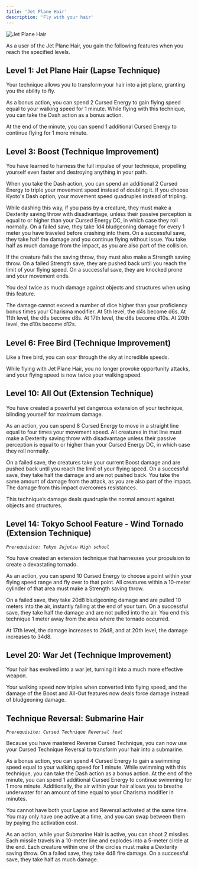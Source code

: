 ```yaml
---
title: 'Jet Plane Hair'
description: 'Fly with your hair'
---
```


<img
  src="/images/cursed-techniques/jet-plane-hair.png"
  alt="Jet Plane Hair"
/>

As a user of the Jet Plane Hair, you gain the following features when you reach the specified levels.

## Level 1: Jet Plane Hair (Lapse Technique)
Your technique allows you to transform your hair into a jet plane, granting you the ability to fly. 

As a bonus action, you can spend 2 Cursed Energy to gain flying speed equal to your walking speed for 1 minute. While flying with this technique, you can take the Dash action as a bonus action. 

At the end of the minute, you can spend 1 additional Cursed Energy to continue flying for 1 more minute.

## Level 3: Boost (Technique Improvement)
You have learned to harness the full impulse of your technique, propelling yourself even faster and destroying anything in your path. 

When you take the Dash action, you can spend an additional 2 Cursed Energy to triple your movement speed instead of doubling it. If you choose Kyoto's Dash option, your movement speed quadruples instead of tripling.

While dashing this way, if you pass by a creature, they must make a Dexterity saving throw with disadvantage, unless their passive perception is equal to or higher than your Cursed Energy DC, in which case they roll normally. On a failed save, they take 1d4 bludgeoning damage for every 1 meter you have traveled before crashing into them. On a successful save, they take half the damage and you continue flying without issue. You take half as much damage from the impact, as you are also part of the collision.

If the creature fails the saving throw, they must also make a Strength saving throw. On a failed Strength save, they are pushed back until you reach the limit of your flying speed. On a successful save, they are knocked prone and your movement ends.

You deal twice as much damage against objects and structures when using this feature.

The damage cannot exceed a number of dice higher than your proficiency bonus times your Charisma modifier. At 5th level, the d4s become d6s. At 11th level, the d6s become d8s. At 17th level, the d8s become d10s. At 20th level, the d10s become d12s.

## Level 6: Free Bird (Technique Improvement)
Like a free bird, you can soar through the sky at incredible speeds.

While flying with Jet Plane Hair, you no longer provoke opportunity attacks, and your flying speed is now twice your walking speed.

## Level 10: All Out (Extension Technique)
You have created a powerful yet dangerous extension of your technique, blinding yourself for maximum damage.

As an action, you can spend 8 Cursed Energy to move in a straight line equal to four times your movement speed. All creatures in that line must make a Dexterity saving throw with disadvantage unless their passive perception is equal to or higher than your Cursed Energy DC, in which case they roll normally.

On a failed save, the creatures take your current Boost damage and are pushed back until you reach the limit of your flying speed. On a successful save, they take half the damage and are not pushed back. You take the same amount of damage from the attack, as you are also part of the impact. The damage from this impact overcomes resistances.

This technique’s damage deals quadruple the normal amount against objects and structures.

## Level 14: Tokyo School Feature - Wind Tornado (Extension Technique)
*`Prerequisite: Tokyo Jujutsu High school`*

You have created an extension technique that harnesses your propulsion to create a devastating tornado. 

As an action, you can spend 10 Cursed Energy to choose a point within your flying speed range and fly over to that point. All creatures within a 10-meter cylinder of that area must make a Strength saving throw.

On a failed save, they take 20d8 bludgeoning damage and are pulled 10 meters into the air, instantly falling at the end of your turn. On a successful save, they take half the damage and are not pulled into the air. You end this technique 1 meter away from the area where the tornado occurred.

At 17th level, the damage increases to 26d8, and at 20th level, the damage increases to 34d8.

## Level 20: War Jet (Technique Improvement)
Your hair has evolved into a war jet, turning it into a much more effective weapon. 

Your walking speed now triples when converted into flying speed, and the damage of the Boost and All-Out features now deals force damage instead of bludgeoning damage.

## Technique Reversal: Submarine Hair
*`Prerequisite: Cursed Technique Reversal feat`*

Because you have mastered Reverse Cursed Technique, you can now use your Cursed Technique Reversal to transform your hair into a submarine. 

As a bonus action, you can spend 4 Cursed Energy to gain a swimming speed equal to your walking speed for 1 minute. While swimming with this technique, you can take the Dash action as a bonus action. At the end of the minute, you can spend 1 additional Cursed Energy to continue swimming for 1 more minute. Additionally, the air within your hair allows you to breathe underwater for an amount of time equal to your Charisma modifier in minutes.

You cannot have both your Lapse and Reversal activated at the same time. You may only have one active at a time, and you can swap between them by paying the activation cost.

As an action, while your Submarine Hair is active, you can shoot 2 missiles. Each missile travels in a 10-meter line and explodes into a 5-meter circle at the end. Each creature within one of the circles must make a Dexterity saving throw. On a failed save, they take 4d8 fire damage. On a successful save, they take half as much damage.